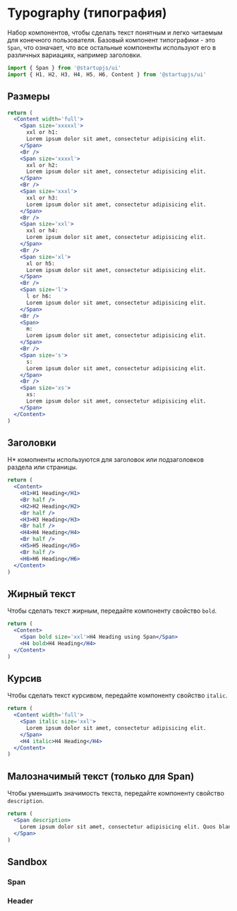 
# Typography (типография)

Набор компонентов, чтобы сделать текст понятным и легко читаемым для конечного пользователя. Базовый компонент типографики - это `Span`, что означает, что все остальные компоненты используют его в различных вариациях, например заголовки.

```jsx
import { Span } from '@startupjs/ui'
import { H1, H2, H3, H4, H5, H6, Content } from '@startupjs/ui'
```

## Размеры

```jsx example
return (
  <Content width='full'>
    <Span size='xxxxxl'>
      xxl or h1:
      Lorem ipsum dolor sit amet, consectetur adipisicing elit.
    </Span>
    <Br />
    <Span size='xxxxl'>
      xxl or h2:
      Lorem ipsum dolor sit amet, consectetur adipisicing elit.
    </Span>
    <Br />
    <Span size='xxxl'>
      xxl or h3:
      Lorem ipsum dolor sit amet, consectetur adipisicing elit.
    </Span>
    <Br />
    <Span size='xxl'>
      xxl or h4:
      Lorem ipsum dolor sit amet, consectetur adipisicing elit.
    </Span>
    <Br />
    <Span size='xl'>
      xl or h5:
      Lorem ipsum dolor sit amet, consectetur adipisicing elit.
    </Span>
    <Br />
    <Span size='l'>
      l or h6:
      Lorem ipsum dolor sit amet, consectetur adipisicing elit.
    </Span>
    <Br />
    <Span>
      m:
      Lorem ipsum dolor sit amet, consectetur adipisicing elit.
    </Span>
    <Br />
    <Span size='s'>
      s:
      Lorem ipsum dolor sit amet, consectetur adipisicing elit.
    </Span>
    <Br />
    <Span size='xs'>
      xs:
      Lorem ipsum dolor sit amet, consectetur adipisicing elit.
    </Span>
  </Content>
)
```

## Заголовки

H* комопненты используются для заголовок или подзаголовков раздела или страницы.

```jsx example
return (
  <Content>
    <H1>H1 Heading</H1>
    <Br half />
    <H2>H2 Heading</H2>
    <Br half />
    <H3>H3 Heading</H3>
    <Br half />
    <H4>H4 Heading</H4>
    <Br half />
    <H5>H5 Heading</H5>
    <Br half />
    <H6>H6 Heading</H6>
  </Content>
)
```

## Жирный текст

Чтобы сделать текст жирным, передайте компоненту свойство `bold`.

```jsx example
return (
  <Content>
    <Span bold size='xxl'>H4 Heading using Span</Span>
    <H4 bold>H4 Heading</H4>
  </Content>
)
```

## Курсив

Чтобы сделать текст курсивом, передайте компоненту свойство `italic`.

```jsx example
return (
  <Content width='full'>
    <Span italic size='xxl'>
      Lorem ipsum dolor sit amet, consectetur adipisicing elit.
    </Span>
    <H4 italic>H4 Heading</H4>
  </Content>
)
```

## Малозначимый текст (только для Span)

Чтобы уменьшить значимость текста, передайте компоненту свойство `description`.

```jsx example
return (
  <Span description>
    Lorem ipsum dolor sit amet, consectetur adipisicing elit. Quos blanditiis tenetur unde suscipit, quam beatae rerum inventore consectetur, neque doloribus, cupiditate numquam dignissimos laborum fugiat deleniti? Eum quasi quidem quibusdam.
  </Span>
)
```

## Sandbox

### Span

<Sandbox Component={Span} />

### Header

<Sandbox Component={H1} />
